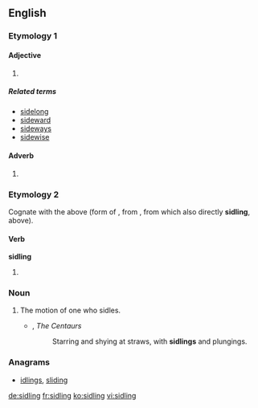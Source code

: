 ==English==

===Etymology 1===

====Adjective====
{{head|en|adjective}}

# {{alternative spelling of|sideling}}

=====Related terms=====
* [[sidelong]]
* [[sideward]]
* [[sideways]]
* [[sidewise]]

====Adverb====
{{head|en|adverb}}

# {{alternative spelling of|sideling}}

===Etymology 2===
Cognate with the above (form of {{term|sidle|lang=en}}, from {{etyl|enm|-}} {{term|sidlyng|lang=enm}}, from which also directly '''sidling''', above).

====Verb====
'''sidling'''

# {{present participle of|sidle}}

===Noun===
{{en-noun}}

# The motion of one who sidles.
#* {{w|Rudyard Kipling}}, ''The Centaurs''
#*: Starring and shying at straws, with '''sidlings''' and plungings.

===Anagrams===
* [[idlings#English|idlings]], [[sliding#English|sliding]]

[[de:sidling]]
[[fr:sidling]]
[[ko:sidling]]
[[vi:sidling]]